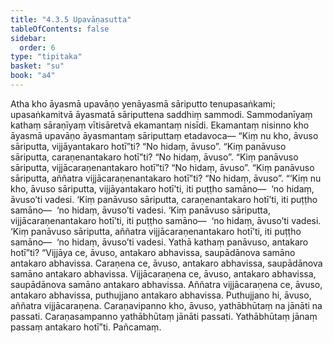 ```yaml
---
title: "4.3.5 Upavāṇasutta"
tableOfContents: false
sidebar:
  order: 6
type: "tipitaka"
basket: "su"
book: "a4"
---
```



<DynamicBreadcrumb />

<Division number="175" book="a4">

<Paragraph number="1052" book="a4">
Atha kho āyasmā upavāṇo yenāyasmā sāriputto tenupasaṅkami; upasaṅkamitvā āyasmatā sāriputtena saddhiṃ sammodi. Sammodanīyaṃ kathaṃ sāraṇīyaṃ vītisāretvā ekamantaṃ nisīdi. Ekamantaṃ nisinno kho āyasmā upavāṇo āyasmantaṃ sāriputtaṃ etadavoca—
</Paragraph>

<Paragraph number="1053" book="a4">
“Kiṃ nu kho, āvuso sāriputta, vijjāyantakaro hotī”ti?
</Paragraph>

<Paragraph number="1054" book="a4">
“No hidaṃ, āvuso”.
</Paragraph>

<Paragraph number="1055" book="a4">
“Kiṃ panāvuso sāriputta, caraṇenantakaro hotī”ti?
</Paragraph>

<Paragraph number="1056" book="a4">
“No hidaṃ, āvuso”.
</Paragraph>

<Paragraph number="1057" book="a4">
“Kiṃ panāvuso sāriputta, vijjācaraṇenantakaro hotī”ti?
</Paragraph>

<Paragraph number="1058" book="a4">
“No hidaṃ, āvuso”.
</Paragraph>

<Paragraph number="1059" book="a4">
“Kiṃ panāvuso sāriputta, aññatra vijjācaraṇenantakaro hotī”ti?
</Paragraph>

<Paragraph number="1060" book="a4">
“No hidaṃ, āvuso”.
</Paragraph>

<Paragraph number="1061" book="a4">
“‘Kiṃ nu kho, āvuso sāriputta, vijjāyantakaro hotī’ti, iti puṭṭho samāno—  ‘no hidaṃ, āvuso’ti vadesi. ‘Kiṃ panāvuso sāriputta, caraṇenantakaro hotī’ti, iti puṭṭho samāno—  ‘no hidaṃ, āvuso’ti vadesi. ‘Kiṃ panāvuso sāriputta, vijjācaraṇenantakaro hotī’ti, iti puṭṭho samāno—  ‘no hidaṃ, āvuso’ti vadesi. ‘Kiṃ panāvuso sāriputta, aññatra vijjācaraṇenantakaro hotī’ti, iti puṭṭho samāno—  ‘no hidaṃ, āvuso’ti vadesi. Yathā kathaṃ panāvuso, antakaro hotī”ti?
</Paragraph>

<Paragraph number="1062" book="a4">
“Vijjāya ce, āvuso, antakaro abhavissa, saupādānova samāno antakaro abhavissa. Caraṇena ce, āvuso, antakaro abhavissa, saupādānova samāno antakaro abhavissa. Vijjācaraṇena ce, āvuso, antakaro abhavissa, saupādānova samāno antakaro abhavissa. Aññatra vijjācaraṇena ce, āvuso, antakaro abhavissa, puthujjano antakaro abhavissa. Puthujjano hi, āvuso, aññatra vijjācaraṇena. Caraṇavipanno kho, āvuso, yathābhūtaṃ na jānāti na passati. Caraṇasampanno yathābhūtaṃ jānāti passati. Yathābhūtaṃ jānaṃ passaṃ antakaro hotī”ti.

</Paragraph>
</Division>

<Paragraph number="1063" type="center" book="a4">
Pañcamaṃ.
</Paragraph>
